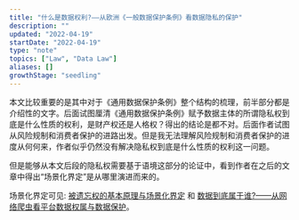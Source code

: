 ```yaml
---
title: "什么是数据权利?——从欧洲《一般数据保护条例》看数据隐私的保护"
description: ""
updated: "2022-04-19"
startDate: "2022-04-19"
type: "note"
topics: ["Law", "Data Law"]
aliases: []
growthStage: "seedling"
---
```


本文比较重要的是其中对于《通用数据保护条例》整个结构的梳理，前半部分都是介绍性的文字。后面试图厘清《通用数据保护条例》赋予数据主体的所谓隐私权到底是什么性质的权利，是财产权还是人格权？得出的结论是都不对。后面作者试图从风险规制和消费者保护的进路出发。但是我无法理解风险规制和消费者保护的进度从何何来，作者似乎仍然没有解决隐私权到底是什么性质的权利这一问题。

但是能够从本文后段的隐私权需要基于语境这部分的论证中，看到作者在之后的文章中得出“场景化界定”是从哪里演进而来的。

场景化界定可见: [被遗忘权的基本原理与场景化界定](beiyiwangquandejibenyuanliyuchangjinghuajieding) 和 [数据到底属于谁?——从网络爬虫看平台数据权属与数据保护](shujudaodishuyushei)。
